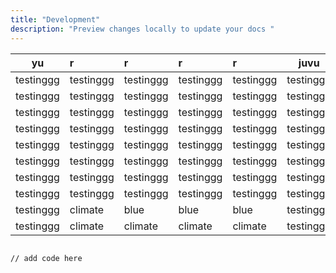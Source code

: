 ```yaml
---
title: "Development"
description: "Preview changes locally to update your docs "
---
```


| yu        | r         | r         | r         | r         | juvu      | hello     | hello     | hello     | hello     | climatee  |
| --------- | :-------- | :-------- | :-------- | :-------- | --------- | --------- | --------- | --------- | --------- | --------- |
| testinggg | testinggg | testinggg | testinggg | testinggg | testinggg | testinggg | testinggg | testinggg | testinggg | testinggg |
| testinggg | testinggg | testinggg | testinggg | testinggg | testinggg | testinggg | testinggg | testinggg | testinggg | testinggg |
| testinggg | testinggg | testinggg | testinggg | testinggg | testinggg | testinggg | testinggg | testinggg | testinggg | testinggg |
| testinggg | testinggg | testinggg | testinggg | testinggg | testinggg | testinggg | testinggg | testinggg | testinggg | testinggg |
| testinggg | testinggg | testinggg | testinggg | testinggg | testinggg | testinggg | testinggg | testinggg | testinggg | testinggg |
| testinggg | testinggg | testinggg | testinggg | testinggg | testinggg | testinggg | testinggg | testinggg | testinggg | testinggg |
| testinggg | testinggg | testinggg | testinggg | testinggg | testinggg | testinggg | testinggg | testinggg | testinggg | testinggg |
| testinggg | testinggg | testinggg | testinggg | testinggg | testinggg | testinggg | testinggg | testinggg | testinggg | testinggg |
| testinggg | climate   | blue      | blue      | blue      | testinggg | testinggg | testinggg | testinggg | testinggg | testinggg |
| testinggg | climate   | climate   | climate   | climate   | testinggg | testinggg | testinggg | testinggg | testinggg | testinggg |

```
```

<CodeGroup>

``` filename
// add code here
```


``` File 2
```

</CodeGroup>
